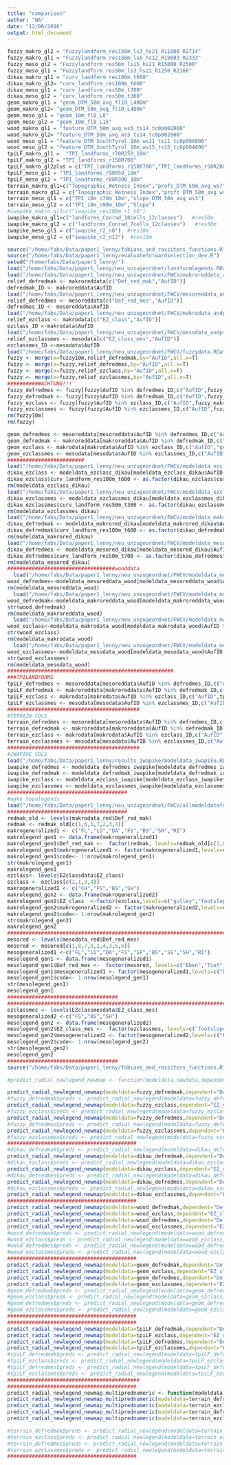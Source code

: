 ```yaml
---
title: "comparison"
author: "NA"
date: "12/06/2016"
output: html_document
---
```


```r
fuzzy_makro_gl2 = "Fuzzylandform_res150m_ls3_hs21_R11000_R2714"
fuzzy_makro_gl1 = "Fuzzylandform_res150m_ls6_hs12_R19803_R2333"
fuzzy_meso_gl2 = "Fuzzylandform_res50m_ls15_hs21_R15000_R2500"
fuzzy_meso_gl1 = "Fuzzylandform_res50m_ls3_hs21_R1250_R2166"
dikau_makro_gl1 = "curv_landform_res100m_t600"
dikau_makro_gl2= "curv_landform_res100m_t600"
dikau_meso_gl1 = "curv_landform_res50m_t700"
dikau_meso_gl2 = "curv_landform_res50m_t300"
geom_makro_gl1 = "geom_DTM_50m_avg_fl10_L400m"
geom_makro_gl2= "geom_DTM_50m_avg_fl10_L400m"
geom_meso_gl1 = "geom_10m_fl8_L8"
geom_meso_gl2 = "geom_10m_fl8_L15"
wood_makro_gl1 = "feature_DTM_50m_avg_ws5_ts14_tc0p002000"
wood_makro_gl2= "feature_DTM_50m_avg_ws5_ts14_tc0p002000"
wood_meso_gl1 = "feature_DTM_SouthTyrol_10m_ws11_ts11_tc0p006000"
wood_meso_gl2 = "feature_DTM_SouthTyrol_10m_ws15_ts15_tc0p004000"
tpiLF_makro_gl1 =  "TPI_landforms_r70R250_10m"
tpiLF_makro_gl2 = "TPI_landforms_r150R700"
tpiLF_makro_gl2plus = c("TPI_landforms_r150R700","TPI_landforms_r50R200")
tpiLF_meso_gl1 = "TPI_landforms_r90R50_10m"
tpiLF_meso_gl2 = "TPI_landforms_r80R300_10m"
terrain_makro_gl1=c("Topographic_Wetness_Index","profc_DTM_50m_avg_ws7","minic_DTM_50m_avg_ws5")
terrain_makro_gl2 = c("Topographic_Wetness_Index","profc_DTM_50m_avg_ws7","minic_DTM_50m_avg_ws5")
terrain_meso_gl1 = c("TPI_i0m_o70m_10m","slope_DTM_50m_avg_ws3")
terrain_meso_gl2 = c("TPI_i0m_o90m_10m","Slope")
#iwapike_makro_gl1=c("iwapike_res100m_r1_n8") 
iwapike_makro_gl1=c("landforms_Conrad_10cells_12classes")   #res50m
iwapike_makro_gl2 = c("landforms_Conrad_7cells_12classes")   #res50m
iwapike_meso_gl1 = c("iwapike_r2_n8")  #res10m
iwapike_meso_gl2 = c("iwapike_r2_n12")  #res10m

source("/home/fabs/Data/paper1_lenny/fabians_and_rossiters_functions.R")
source("/home/fabs/Data/paper1_lenny/evaluateforwardselection_dev.R")
setwd("/home/fabs/Data/paper1_lenny/")
load("/home/fabs/Data/paper1_lenny/neu_unzugeordnet/landformlegends.RData")
load("/home/fabs/Data/paper1_lenny/neu_unzugeordnet/FWCV/makroreddata_andpredlists.RData")
relief_defredmak <- makroreddata[c("Def_red_mak","AufID")]
defredmak_ID <- makroreddata$AufID
load("/home/fabs/Data/paper1_lenny/neu_unzugeordnet/FWCV/mesoreddata_andpredlists.RData")
relief_defredmes <- mesoreddata[c("Def_red_mes","AufID")]
defredmes_ID <- mesoreddata$AufID
load("/home/fabs/Data/paper1_lenny/neu_unzugeordnet/FWCV/makrodata_andpredlists.RData")
relief_ezclass <- makrodata[c("EZ_class","AufID")]
ezclass_ID <-makrodata$AufID
load("/home/fabs/Data/paper1_lenny/neu_unzugeordnet/FWCV/mesodata_andpredlists.RData")
relief_ezclassmes <- mesodata[c("EZ_class_mes","AufID")]
ezclassmes_ID <-mesodata$AufID
load("/home/fabs/Data/paper1_lenny/neu_unzugeordnet/FWCV/fuzzydata.RData")
fuzzy <- merge(x=fuzzy10m,relief_defredmak,by="AufID",all.x=T)
fuzzy <- merge(x=fuzzy,relief_defredmes,by="AufID",all.x=T)
fuzzy <- merge(x=fuzzy,relief_ezclass,by="AufID",all.x=T)
fuzzy <- merge(x=fuzzy,relief_ezclassmes,by="AufID",all.x=T)
###########ACHTUNG!!!
fuzzy_defredmes <- fuzzy[fuzzy$AufID %in% defredmes_ID,c("AufID",fuzzy_meso_gl1,"Def_red_mes")]
fuzzy_defredmak <- fuzzy[fuzzy$AufID %in% defredmak_ID,c("AufID",fuzzy_makro_gl1,"Def_red_mak")]
fuzzy_ezclass <- fuzzy[fuzzy$AufID %in% ezclass_ID,c("AufID",fuzzy_makro_gl2,"EZ_class")]
fuzzy_ezclassmes <- fuzzy[fuzzy$AufID %in% ezclassmes_ID,c("AufID",fuzzy_meso_gl2,"EZ_class_mes")]
rm(fuzzy10m)
rm(fuzzy)

geom_defredmes <- mesoreddata[mesoreddata$AufID %in% defredmes_ID,c("AufID","geom_10m_fl8_L8","Def_red_mes")]
geom_defredmak <- makroreddata[makroreddata$AufID %in% defredmak_ID,c("AufID","geom_DTM_50m_avg_fl10_L400m","Def_red_mak")]
geom_ezclass <- makrodata[makrodata$AufID %in% ezclass_ID,c("AufID","geom_DTM_50m_avg_fl10_L400m","EZ_class")]
geom_ezclassmes <- mesodata[mesodata$AufID %in% ezclassmes_ID,c("AufID","geom_10m_fl8_L15","EZ_class_mes")]
#########################
load("/home/fabs/Data/paper1_lenny/neu_unzugeordnet/FWCV/modeldata_ezclass_dikau.RData")
dikau_ezclass <- modeldata_ezclass_dikau[modeldata_ezclass_dikau$AufID %in% ezclass_ID,c("AufID","curv_landform_res100m_t600","EZ_class")]
dikau_ezclass$curv_landform_res100m_t600 <- as.factor(dikau_ezclass$curv_landform_res100m_t600)
rm(modeldata_ezclass_dikau)
load("/home/fabs/Data/paper1_lenny/neu_unzugeordnet/FWCV/modeldata_ezclassmes_dikau.RData")
dikau_ezclassmes <- modeldata_ezclassmes_dikau[modeldata_ezclassmes_dikau$AufID %in% ezclassmes_ID,c("AufID","curv_landform_res50m_t300","EZ_class_mes")]
dikau_ezclassmes$curv_landform_res50m_t300 <- as.factor(dikau_ezclassmes$curv_landform_res50m_t300)
rm(modeldata_ezclassmes_dikau)
load("/home/fabs/Data/paper1_lenny/neu_unzugeordnet/FWCV/modeldata_makrored_dikau.RData")
dikau_defredmak <- modeldata_makrored_dikau[modeldata_makrored_dikau$AufID %in% defredmak_ID,c("AufID","curv_landform_res100m_t600","Def_red_mak")]
dikau_defredmak$curv_landform_res100m_t600 <- as.factor(dikau_defredmak$curv_landform_res100m_t600)
rm(modeldata_makrored_dikau)
load("/home/fabs/Data/paper1_lenny/neu_unzugeordnet/FWCV/modeldata_mesored_dikau.RData")
dikau_defredmes <- modeldata_mesored_dikau[modeldata_mesored_dikau$AufID %in% defredmes_ID,c("AufID","curv_landform_res50m_t700","Def_red_mes")]
dikau_defredmes$curv_landform_res50m_t700 <- as.factor(dikau_defredmes$curv_landform_res50m_t700)
rm(modeldata_mesored_dikau)
###################################wooddata 
  load("/home/fabs/Data/paper1_lenny/neu_unzugeordnet/FWCV/modeldata_mesoreddata_wood_withAufID.RData")
wood_defredmes<-modeldata_mesoreddata_wood[modeldata_mesoreddata_wood$AufID %in% defredmes_ID,c("AufID","feature_DTM_SouthTyrol_10m_ws11_ts11_tc0p006000","Def_red_mes")]
rm(modeldata_mesoreddata_wood)
  load("/home/fabs/Data/paper1_lenny/neu_unzugeordnet/FWCV/modeldata_makroreddata_wood_withAufID.RData")
wood_defredmak<-modeldata_makroreddata_wood[modeldata_makroreddata_wood$AufID %in% defredmak_ID,c("AufID","feature_DTM_50m_avg_ws5_ts14_tc0p002000","Def_red_mak")]
str(wood_defredmak)
rm(modeldata_makroreddata_wood)
  load("/home/fabs/Data/paper1_lenny/neu_unzugeordnet/FWCV/modeldata_makrodata_wood_withAufID.RData")
wood_ezclass<-modeldata_makrodata_wood[modeldata_makrodata_wood$AufID %in% ezclass_ID,c("AufID","feature_DTM_50m_avg_ws5_ts14_tc0p002000","EZ_class")]
str(wood_ezclass)
rm(modeldata_makrodata_wood)
  load("/home/fabs/Data/paper1_lenny/neu_unzugeordnet/FWCV/modeldata_mesodata_wood_withAufID.RData")
wood_ezclassmes<-modeldata_mesodata_wood[modeldata_mesodata_wood$AufID %in% ezclassmes_ID,c("AufID","feature_DTM_SouthTyrol_10m_ws15_ts15_tc0p004000","EZ_class_mes")]
str(wood_ezclassmes)
rm(modeldata_mesodata_wood)
######################################################
###TPILANDFORMS
tpiLF_defredmes <- mesoreddata[mesoreddata$AufID %in% defredmes_ID,c("AufID",tpiLF_meso_gl1,"Def_red_mes")]
tpiLF_defredmak <- makroreddata[makroreddata$AufID %in% defredmak_ID,c("AufID",tpiLF_makro_gl1,"Def_red_mak")]
tpiLF_ezclass <- makrodata[makrodata$AufID %in% ezclass_ID,c("AufID",tpiLF_makro_gl2,"EZ_class")]
tpiLF_ezclassmes <- mesodata[mesodata$AufID %in% ezclassmes_ID,c("AufID",tpiLF_meso_gl2,"EZ_class_mes")]
###########################################
#TERRAIN COLS
terrain_defredmes <- mesoreddata[mesoreddata$AufID %in% defredmes_ID,c("AufID",terrain_meso_gl1,"Def_red_mes")]
terrain_defredmak <- makroreddata[makroreddata$AufID %in% defredmak_ID,c("AufID",terrain_makro_gl1,"Def_red_mak")]
terrain_ezclass <- makrodata[makrodata$AufID %in% ezclass_ID,c("AufID",terrain_makro_gl2,"EZ_class")]
terrain_ezclassmes <- mesodata[mesodata$AufID %in% ezclassmes_ID,c("AufID",terrain_meso_gl2,"EZ_class_mes")]
###########################################
#IWAPIKE COLS
load("/home/fabs/Data/paper1_lenny/results_iwapike/modeldata_iwapike.RData")
iwapike_defredmes <- modeldata_defredmes_iwapike[modeldata_defredmes_iwapike$AufID %in% defredmes_ID,c("AufID",iwapike_meso_gl1,"Def_red_mes")]
iwapike_defredmak <- modeldata_defredmak_iwapike[modeldata_defredmak_iwapike$AufID %in% defredmak_ID,c("AufID",iwapike_makro_gl1,"Def_red_mak")]
iwapike_ezclass <- modeldata_ezclass_iwapike[modeldata_ezclass_iwapike$AufID %in% ezclass_ID,c("AufID",iwapike_makro_gl2,"EZ_class")]
iwapike_ezclassmes <- modeldata_ezclassmes_iwapike[modeldata_ezclassmes_iwapike$AufID %in% ezclassmes_ID,c("AufID",iwapike_meso_gl2,"EZ_class_mes")]
#######################################
#make topolegends
load("/home/fabs/Data/paper1_lenny/neu_unzugeordnet/FWCV/allmodeldataforSVM.RData")
#######################################
redmak_old <- levels(makrodata_red$Def_red_mak)
redmak <- redmak_old[c(1,6,5,7,2,3,4)]
makrogeneralized1 <- c("FL","LO","DA","FS","BS","SH","RI")
makrolegend_gen1 <- data.frame(makrogeneralized1)
makrolegend_gen1$Def_red_mak <-  factor(redmak, levels=redmak_old[c(1,6,5,7,2,3,4)])
makrolegend_gen1$makrogeneralized1 <- factor(makrogeneralized1,levels=c("FL","LO","DA","FS","BS","SH","RI")) 
makrolegend_gen1$code<- 1:nrow(makrolegend_gen1)
str(makrolegend_gen1)
makrolegend_gen1
ezclass<- levels(EZclassdata$EZ_class)
ezclass <- ezclass[c(2,1,3,4)]
makrogeneralized2 <- c("CH","FS","BS","SH")
makrolegend_gen2 <- data.frame(makrogeneralized2)
makrolegend_gen2$EZ_class  <-factor(ezclass,levels=c("gulley","footslope","hillslope","shoulder")) 
makrolegend_gen2$makrogeneralized2 <- factor(makrogeneralized2,levels=c("CH","FS","BS","SH"))
makrolegend_gen2$code<- 1:nrow(makrolegend_gen2)
str(makrolegend_gen2)
makrolegend_gen2
############################################################################
mesored <- levels(mesodata_red$Def_red_mes)
mesored <- mesored[c(1,8,7,9,2,4,3,5,6)]
mesogeneralized1 <-c("FL","LO","DA","FS","SF","BS","SS","SH","RI")
mesolegend_gen1 <- data.frame(mesogeneralized1)
mesolegend_gen1$Def_red_mes <-  factor(mesored, levels=c("Eben","Tief","Schwemmschutt","Unterhang","HVF", "Mittelhang","HVS","Oberhang","Ruecken"))
mesolegend_gen1$mesogeneralized1 <- factor(mesogeneralized1,levels=c("FL","LO","DA","FS","SF","BS","SS","SH","RI")) 
mesolegend_gen1$code<- 1:nrow(mesolegend_gen1)
str(mesolegend_gen1)
mesolegend_gen1
####################################
############################################################################
ezclassmes <- levels(EZclassmesdata$EZ_class_mes)
mesogeneralized2 <-c("FS","BS","SH")
mesolegend_gen2 <- data.frame(mesogeneralized2)
mesolegend_gen2$EZ_class_mes <-  factor(ezclassmes, levels=c("footslope","hillslope","shoulder"))
mesolegend_gen2$mesogeneralized2 <- factor(mesogeneralized2,levels=c("FS","BS","SH")) 
mesolegend_gen2$code<- 1:nrow(mesolegend_gen2)
str(mesolegend_gen2)
mesolegend_gen2
####################################
source("/home/fabs/Data/paper1_lenny/fabians_and_rossiters_functions.R")
```

```r
#predict_radial_newlegend_newmap <- function(modeldata,newdata,dependent,predictors,legend,doreturn=FALSE,outname)#

predict_radial_newlegend_newmap(modeldata=fuzzy_defredmak,dependent="Def_red_mak",predictors=fuzzy_makro_gl1,legend=makrolegend_gen1,input="/home/fabs/Data/paper1_lenny/GIS/paper_10m_comparisons_aoijan2/Fuzzylandforms_macro_GL1_6t012deg_R9803_R333_from150m.tif",outname="fuzzy")
#fuzzy_defredmak$preds <- predict_radial_newlegend(modeldata=fuzzy_defredmak,dependent="Def_red_mak",predictors=fuzzy_makro_gl1,legend=makrolegend_gen1)
predict_radial_newlegend_newmap(modeldata=fuzzy_ezclass,dependent="EZ_class",predictors=fuzzy_makro_gl2,legend=makrolegend_gen2,input="/home/fabs/Data/paper1_lenny/GIS/paper_10m_comparisons_aoijan2/Fuzzylandforms_macro_GL2_3to21deg_R1000_R714_from150m.tif",outname="fuzzy")
#fuzzy_ezclass$preds <- predict_radial_newlegend(modeldata=fuzzy_ezclass,dependent="EZ_class",predictors=fuzzy_makro_gl2,legend=makrolegend_gen2)
predict_radial_newlegend_newmap(modeldata=fuzzy_defredmes,dependent="Def_red_mes",predictors=fuzzy_meso_gl1,legend=mesolegend_gen1,input="/home/fabs/Data/paper1_lenny/GIS/paper_10m_comparisons_aoijan2/Fuzzylandforms_meso_GL1_3to21deg_R250_R166_from50m.tif",outname="fuzzy")
#fuzzy_defredmes$preds <- predict_radial_newlegend(modeldata=fuzzy_defredmes,dependent="Def_red_mes",predictors=fuzzy_meso_gl1,legend=mesolegend_gen1)
predict_radial_newlegend_newmap(modeldata=fuzzy_ezclassmes,dependent="EZ_class_mes",predictors=fuzzy_meso_gl2,legend=mesolegend_gen2,input="/home/fabs/Data/paper1_lenny/GIS/paper_10m_comparisons_aoijan2/Fuzzylandforms_meso_GL2_15to21deg_R5000_R500_from50m.tif",outname="fuzzy")
#fuzzy_ezclassmes$preds <- predict_radial_newlegend(modeldata=fuzzy_ezclassmes,dependent="EZ_class_mes",predictors=fuzzy_meso_gl2,legend=mesolegend_gen2)
##########################################
#dikau_defredmak$preds <- predict_radial_newlegend(modeldata=dikau_defredmak,dependent="Def_red_mak",predictors=dikau_makro_gl1,legend=makrolegend_gen1)
predict_radial_newlegend_newmap(modeldata=dikau_defredmak,dependent="Def_red_mak",predictors=dikau_makro_gl1,legend=makrolegend_gen1,input="/home/fabs/Data/paper1_lenny/GIS/paper_10m_comparisons_aoijan2/Curvatureclassification_res100m_t0p006_from100m.tif",outname="dikau")
#dikau_ezclass$preds <- predict_radial_newlegend(modeldata=dikau_ezclass,dependent="EZ_class",predictors=dikau_makro_gl2,legend=makrolegend_gen2)
predict_radial_newlegend_newmap(modeldata=dikau_ezclass,dependent="EZ_class",predictors=dikau_makro_gl2,legend=makrolegend_gen2,input="/home/fabs/Data/paper1_lenny/GIS/paper_10m_comparisons_aoijan2/Curvatureclassification_res100m_t0p006_from100m.tif",outname="dikau")
#dikau_defredmes$preds <- predict_radial_newlegend(modeldata=dikau_defredmes,dependent="Def_red_mes",predictors=dikau_meso_gl1,legend=mesolegend_gen1)
predict_radial_newlegend_newmap(modeldata=dikau_defredmes,dependent="Def_red_mes",predictors=dikau_meso_gl1,legend=mesolegend_gen1,input="/home/fabs/Data/paper1_lenny/GIS/paper_10m_comparisons_aoijan2/Curvatureclassification_res50m_t0p007_from50m.tif",outname="dikau")
#dikau_ezclassmes$preds <- predict_radial_newlegend(modeldata=dikau_ezclassmes,dependent="EZ_class_mes",predictors=dikau_meso_gl2,legend=mesolegend_gen2)
predict_radial_newlegend_newmap(modeldata=dikau_ezclassmes,dependent="EZ_class_mes",predictors=dikau_meso_gl2,legend=mesolegend_gen2,input="/home/fabs/Data/paper1_lenny/GIS/paper_10m_comparisons_aoijan2/Curvatureclassification_res50m_t0p003_from50m.tif",outname="dikau")
##########################################
predict_radial_newlegend_newmap(modeldata=wood_defredmak,dependent="Def_red_mak",predictors=wood_makro_gl1,legend=makrolegend_gen1,input="/home/fabs/Data/paper1_lenny/GIS/paper_10m_comparisons_aoijan2/wood_ws5_ts14_tc0p002_makro1_from50m.tif",outname="wood")
predict_radial_newlegend_newmap(modeldata=wood_ezclass,dependent="EZ_class",predictors=wood_makro_gl2,legend=makrolegend_gen2,input="/home/fabs/Data/paper1_lenny/GIS/paper_10m_comparisons_aoijan2/wood_ws5_ts14_tc0p002_makro1_from50m.tif",outname="wood")
predict_radial_newlegend_newmap(modeldata=wood_defredmes,dependent="Def_red_mes",predictors=wood_meso_gl1,legend=mesolegend_gen1,input="/home/fabs/Data/paper1_lenny/GIS/paper_10m_comparisons_aoijan2/wood_10m_ws110m_ts11_tc0p006_meso1.tif",outname="wood")
predict_radial_newlegend_newmap(modeldata=wood_ezclassmes,dependent="EZ_class_mes",predictors=wood_meso_gl2,legend=mesolegend_gen2,input="/home/fabs/Data/paper1_lenny/GIS/paper_10m_comparisons_aoijan2/wood_10m_ws150m_ts15_tc0p004_meso2.tif",outname="wood")
#wood_defredmak$preds <- predict_radial_newlegend(modeldata=wood_defredmak,dependent="Def_red_mak",predictors=wood_makro_gl1,legend=makrolegend_gen1)
#wood_ezclass$preds <- predict_radial_newlegend(modeldata=wood_ezclass,dependent="EZ_class",predictors=wood_makro_gl2,legend=makrolegend_gen2)
#wood_defredmes$preds <- predict_radial_newlegend(modeldata=wood_defredmes,dependent="Def_red_mes",predictors=wood_meso_gl1,legend=mesolegend_gen1)
#wood_ezclassmes$preds <- predict_radial_newlegend(modeldata=wood_ezclassmes,dependent="EZ_class_mes",predictors=wood_meso_gl2,legend=mesolegend_gen2)
##########################################
predict_radial_newlegend_newmap(modeldata=geom_defredmak,dependent="Def_red_mak",predictors=geom_makro_gl1,legend=makrolegend_gen1,input="/home/fabs/Data/paper1_lenny/GIS/paper_10m_comparisons_aoijan2/geom_50m_L400m_10deg_from50m.tif",outname="geom")
predict_radial_newlegend_newmap(modeldata=geom_ezclass,dependent="EZ_class",predictors=geom_makro_gl2,legend=makrolegend_gen2,input="/home/fabs/Data/paper1_lenny/GIS/paper_10m_comparisons_aoijan2/geom_50m_L400m_10deg_from50m.tif",outname="geom")
predict_radial_newlegend_newmap(modeldata=geom_defredmes,dependent="Def_red_mes",predictors=geom_meso_gl1,legend=mesolegend_gen1,input="/home/fabs/Data/paper1_lenny/GIS/paper_10m_comparisons_aoijan2/geom_10m_L80m_8deg.tif",outname="geom")
predict_radial_newlegend_newmap(modeldata=geom_ezclassmes,dependent="EZ_class_mes",predictors=geom_meso_gl2,legend=mesolegend_gen2,input="/home/fabs/Data/paper1_lenny/GIS/paper_10m_comparisons_aoijan2/geom_10m_L150m_8deg.tif",outname="geom")
#geom_defredmak$preds <- predict_radial_newlegend(modeldata=geom_defredmak,dependent="Def_red_mak",predictors=geom_makro_gl1,legend=makrolegend_gen1)
#geom_ezclass$preds <- predict_radial_newlegend(modeldata=geom_ezclass,dependent="EZ_class",predictors=geom_makro_gl2,legend=makrolegend_gen2)
#geom_defredmes$preds <- predict_radial_newlegend(modeldata=geom_defredmes,dependent="Def_red_mes",predictors=geom_meso_gl1,legend=mesolegend_gen1)
#geom_ezclassmes$preds <- predict_radial_newlegend(modeldata=geom_ezclassmes,dependent="EZ_class_mes",predictors=geom_meso_gl2,legend=mesolegend_gen2)
##########################################
##########################################
predict_radial_newlegend_newmap(modeldata=tpiLF_defredmak,dependent="Def_red_mak",predictors=tpiLF_makro_gl1,legend=makrolegend_gen1,input="/home/fabs/Data/paper1_lenny/GIS/paper_10m_comparisons_aoijan2/TPIlandforms_r70R250_10m.tif",outname="tpiLF")
predict_radial_newlegend_newmap(modeldata=tpiLF_ezclass,dependent="EZ_class",predictors=tpiLF_makro_gl2,legend=makrolegend_gen2,input="/home/fabs/Data/paper1_lenny/GIS/paper_10m_comparisons_aoijan2/TPIlandforms_r150R700_50m_from50m.tif",outname="tpiLF")
predict_radial_newlegend_newmap(modeldata=tpiLF_defredmes,dependent="Def_red_mes",predictors=tpiLF_meso_gl1,legend=mesolegend_gen1,input="/home/fabs/Data/paper1_lenny/GIS/paper_10m_comparisons_aoijan2/TPIlandforms_r90R50_10m.tif",outname="tpiLF")
predict_radial_newlegend_newmap(modeldata=tpiLF_ezclassmes,dependent="EZ_class_mes",predictors=tpiLF_meso_gl2,legend=mesolegend_gen2,input="/home/fabs/Data/paper1_lenny/GIS/paper_10m_comparisons_aoijan2/TPIlandforms_r80R300_10m.tif",outname="tpiLF")
#tpiLF_defredmak$preds <- predict_radial_newlegend(modeldata=tpiLF_defredmak,dependent="Def_red_mak",predictors=tpiLF_makro_gl1,legend=makrolegend_gen1)
#tpiLF_ezclass$preds <- predict_radial_newlegend(modeldata=tpiLF_ezclass,dependent="EZ_class",predictors=tpiLF_makro_gl2,legend=makrolegend_gen2)
#tpiLF_defredmes$preds <- predict_radial_newlegend(modeldata=tpiLF_defredmes,dependent="Def_red_mes",predictors=tpiLF_meso_gl1,legend=mesolegend_gen1)
#tpiLF_ezclassmes$preds <- predict_radial_newlegend(modeldata=tpiLF_ezclassmes,dependent="EZ_class_mes",predictors=tpiLF_meso_gl2,legend=mesolegend_gen2)
###########################################
##########################################
predict_radial_newlegend_newmap_multiprednumeric <- function(modeldata,dependent,predictors,legend,doreturn=FALSE,outname,input)
predict_radial_newlegend_newmap_multiprednumeric(modeldata=terrain_defredmak,dependent="Def_red_mak",predictors=terrain_makro_gl1,legend=makrolegend_gen1,input=list("/home/fabs/Data/paper1_lenny/GIS/paper_10m_comparisons_aoijan2/Topographic_Wetness_Index_50m.tif","/home/fabs/Data/paper1_lenny/GIS/paper_10m_comparisons_aoijan2/profc_50m_ws350m_from50m.tif","/home/fabs/Data/paper1_lenny/GIS/paper_10m_comparisons_aoijan2/minic_50m_ws250m_from50m.tif"),outname="terrain")
predict_radial_newlegend_newmap_multiprednumeric(modeldata=terrain_ezclass,dependent="EZ_class",predictors=terrain_makro_gl2,legend=makrolegend_gen2,input=list("/home/fabs/Data/paper1_lenny/GIS/paper_10m_comparisons_aoijan2/Topographic_Wetness_Index_50m.tif","/home/fabs/Data/paper1_lenny/GIS/paper_10m_comparisons_aoijan2/profc_50m_ws350m_from50m.tif","/home/fabs/Data/paper1_lenny/GIS/paper_10m_comparisons_aoijan2/minic_50m_ws250m_from50m.tif"),outname="terrain")
predict_radial_newlegend_newmap_multiprednumeric(modeldata=terrain_defredmes,dependent="Def_red_mes",predictors=terrain_meso_gl1,legend=mesolegend_gen1,input=list("/home/fabs/Data/paper1_lenny/GIS/paper_10m_comparisons_aoijan2/TPI_10m_R70m.tif","/home/fabs/Data/paper1_lenny/GIS/paper_10m_comparisons_aoijan2/slope_50m_ws150m.tif"),outname="terrain")
predict_radial_newlegend_newmap_multiprednumeric(modeldata=terrain_ezclassmes,dependent="EZ_class_mes",predictors=terrain_meso_gl2,legend=mesolegend_gen2,input=list("/home/fabs/Data/paper1_lenny/GIS/paper_10m_comparisons_aoijan2/TPI_10m_R90m.tif","/home/fabs/Data/paper1_lenny/GIS/paper_10m_comparisons_aoijan2/Slope_50m.tif"),outname="terrain")

#terrain_defredmak$preds <- predict_radial_newlegend(modeldata=terrain_defredmak,dependent="Def_red_mak",predictors=terrain_makro_gl1,legend=makrolegend_gen1)
#terrain_ezclass$preds <- predict_radial_newlegend(modeldata=terrain_ezclass,dependent="EZ_class",predictors=terrain_makro_gl2,legend=makrolegend_gen2)
#terrain_defredmes$preds <- predict_radial_newlegend(modeldata=terrain_defredmes,dependent="Def_red_mes",predictors=terrain_meso_gl1,legend=mesolegend_gen1)
#terrain_ezclassmes$preds <- predict_radial_newlegend(modeldata=terrain_ezclassmes,dependent="EZ_class_mes",predictors=terrain_meso_gl2,legend=mesolegend_gen2)
##########################################


```
